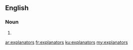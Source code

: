 ==English==

===Noun===
{{head|en|plural}}

# {{plural of|explanator|lang=en|nocat=1}}

[[ar:explanators]]
[[fr:explanators]]
[[ku:explanators]]
[[my:explanators]]